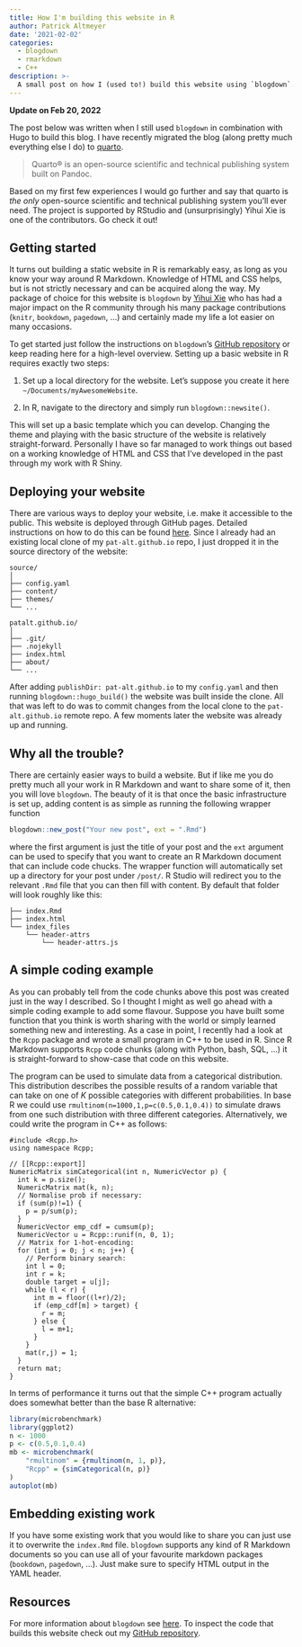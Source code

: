 ```yaml
---
title: How I'm building this website in R
author: Patrick Altmeyer
date: '2021-02-02'
categories: 
  - blogdown
  - rmarkdown
  - C++
description: >-
  A small post on how I (used to!) build this website using `blogdown`.
---
```


:::{.callout-note}

**Update on Feb 20, 2022**

The post below was written when I still used `blogdown` in combination with Hugo to build this blog. I have recently migrated the blog (along pretty much everything else I do) to [quarto](https://quarto.org/). 

> Quarto® is an open-source scientific and technical publishing system built on Pandoc.

Based on my first few experiences I would go further and say that quarto is *the only* open-source scientific and technical publishing system you'll ever need. The project is supported by RStudio and (unsurprisingly) Yihui Xie is one of the contributors. Go check it out!
:::

## Getting started

It turns out building a static website in R is remarkably easy, as long as you know your way around R Markdown. Knowledge of HTML and CSS helps, but is not strictly necessary and can be acquired along the way. My package of choice for this website is `blogdown` by [Yihui Xie](https://yihui.org/) who has had a major impact on the R community through his many package contributions (`knitr`, `bookdown`, `pagedown`, ...) and certainly made my life a lot easier on many occasions. 

To get started just follow the instructions on `blogdown`'s [GitHub repository](https://github.com/rstudio/blogdown) or keep reading here for a high-level overview. Setting up a basic website in R requires exactly two steps:

1. Set up a local directory for the website. Let's suppose you create it here `~/Documents/myAwesomeWebsite`.

2. In R, navigate to the directory and simply run `blogdown::newsite()`.

This will set up a basic template which you can develop. Changing the theme and playing with the basic structure of the website is relatively straight-forward. Personally I have so far managed to work things out based on a working knowledge of HTML and CSS that I've developed in the past through my work with R Shiny.

## Deploying your website

There are various ways to deploy your website, i.e. make it accessible to the public. This website is deployed through GitHub pages. Detailed instructions on how to do this can be found [here](https://bookdown.org/yihui/blogdown/github-pages.html). Since I already had an existing local clone of my `pat-alt.github.io` repo, I just dropped it in the source directory of the website:

```
source/
│
├── config.yaml
├── content/
├── themes/
└── ...

patalt.github.io/
│
├── .git/
├── .nojekyll
├── index.html
├── about/
└── ...
```

After adding `publishDir: pat-alt.github.io` to my `config.yaml` and then running `blogdown::hugo_build()` the website was built inside the clone. All that was left to do was to commit changes from the local clone to the `pat-alt.github.io` remote repo. A few moments later the website was already up and running.

## Why all the trouble?

There are certainly easier ways to build a website. But if like me you do pretty much all your work in R Markdown and want to share some of it, then you will love `blogdown`. The beauty of it is that once the basic infrastructure is set up, adding content is as simple as running the following wrapper function

```r
blogdown::new_post("Your new post", ext = ".Rmd")
```

where the first argument is just the title of your post and the `ext` argument can be used to specify that you want to create an R Markdown document that can include code chucks. The wrapper function will automatically set up a directory for your post under `/post/`. R Studio will redirect you to the relevant `.Rmd` file that you can then fill with content. By default that folder will look roughly like this:

```
├── index.Rmd
├── index.html
└── index_files
    └── header-attrs
        └── header-attrs.js
```

## A simple coding example

As you can probably tell from the code chunks above this post was created just in the way I described. So I thought I might as well go ahead with a simple coding example to add some flavour. Suppose you have built some function that you think is worth sharing with the world or simply learned something new and interesting. As a case in point, I recently had a look at the `Rcpp` package and wrote a small program in C++ to be used in R. Since R Markdown supports `Rcpp` code chunks (along with Python, bash, SQL, ...) it is straight-forward to show-case that code on this website. 

The program can be used to simulate data from a categorical distribution. This distribution describes the possible results of a random variable that can take on one of $K$ possible categories with different probabilities. In base R we could use `rmultinom(n=1000,1,p=c(0.5,0.1,0.4))` to simulate draws from one such distribution with three different categories. Alternatively, we could write the program in C++ as follows:

```Rcpp
#include <Rcpp.h>
using namespace Rcpp;

// [[Rcpp::export]]
NumericMatrix simCategorical(int n, NumericVector p) {
  int k = p.size();
  NumericMatrix mat(k, n);
  // Normalise prob if necessary:
  if (sum(p)!=1) {
    p = p/sum(p);
  }
  NumericVector emp_cdf = cumsum(p);
  NumericVector u = Rcpp::runif(n, 0, 1);
  // Matrix for 1-hot-encoding:
  for (int j = 0; j < n; j++) {
    // Perform binary search:
    int l = 0;
    int r = k;
    double target = u[j];
    while (l < r) {
      int m = floor((l+r)/2);
      if (emp_cdf[m] > target) {
        r = m;
      } else {
        l = m+1;
      }
    }
    mat(r,j) = 1;
  }
  return mat;
}
```

In terms of performance it turns out that the simple C++ program actually does somewhat better than the base R alternative:

```r
library(microbenchmark)
library(ggplot2)
n <- 1000
p <- c(0.5,0.1,0.4)
mb <- microbenchmark(
    "rmultinom" = {rmultinom(n, 1, p)},
    "Rcpp" = {simCategorical(n, p)}
)
autoplot(mb)
```

## Embedding existing work

If you have some existing work that you would like to share you can just use it to overwrite the `index.Rmd` file. `blogdown` supports any kind of R Markdown documents so you can use all of your favourite markdown packages (`bookdown`, `pagedown`, ...). Just make sure to specify HTML output in the YAML header.

## Resources

For more information about `blogdown` see [here](https://bookdown.org/yihui/blogdown/). To inspect the code that builds this website check out my [GitHub repository](https://github.com/pat-alt/patalt).
